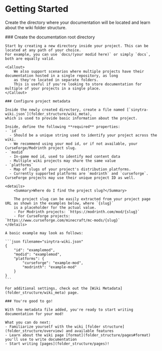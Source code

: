
# Getting Started

Create the directory where your documentation will be located and learn about the wiki folder structure.

<Steps>
    ### Create the documentation root directory

    Start by creating a new directory inside your project. This can be located at any path of your choice.
    For example, you can use `docs/(your modid here)` or simply `docs`, both are equally valid.

    <Callout>
        We also support scenarios where multiple projects have their documentation hosted in a single repository, as long
        as they're located in separate folders.
        This is useful if you're looking to store documentation for multiple of your projects in a single place.
    </Callout>

    ### Configure project metadata

    Inside the newly created directory, create a file named [`sinytra-wiki.json`](folder_structure/wiki_meta),
    which is used to provide basic information about the project.

    Inside, define the following **required** properties:
    - `id`
      - Should be a unique string used to identify your project across the wiki.
      - We recommend using your mod id, or if not available, your CurseForge/Modrinth project slug.
    - `modid`
      - In-game mod id, used to identify mod content data
      - Multiple wiki projects may share the same value
    - `platforms`
      - Map of slugs of your project's distribution platforms.
      - Currently supported platforms are `modrinth` and `curseforge`. CurseForge projects may use their unique project ID as well.

    <details>
        <Summary>Where do I find the project slug?</Summary>

        The project slug can be easily extracted from your project page URL as shown in the examples below, where `{slug}`
        is a placeholder for the actual value.
        - For Modrinth projects: `https://modrinth.com/mod/{slug}`
        - For CurseForge projects: `https://www.curseforge.com/minecraft/mc-mods/{slug}`
    </details>

    A basic example may look as follows:

    ```json filename="sinytra-wiki.json"
    {
        "id": "examplemod",
        "modid": "examplemod",
        "platforms": {
            "curseforge": "example-mod",
            "modrinth": "example-mod"
        }
    }
    ```

    For additional settings, check out the [Wiki Metadata](folder_structure/wiki_meta) page.

    ### You're good to go!

    With the metadata file added, you're ready to start writing documentation for your mod!

    What you can do next:
    - Familiarize yourself with the wiki [folder structure](folder_structure/overview) and available features
    - Learn about the wiki page [format](folder_structure/pages#format) you'll use to write documentation
    - Start writing [pages](folder_structure/pages)!
</Steps>

